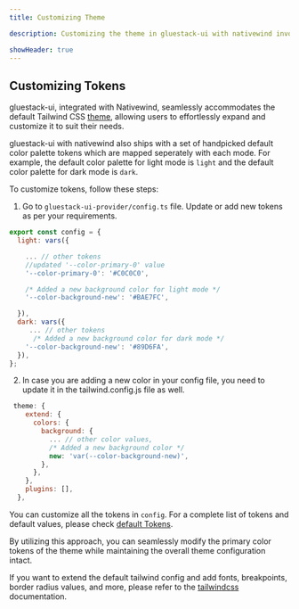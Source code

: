 ```yaml
---
title: Customizing Theme 

description: Customizing the theme in gluestack-ui with nativewind involves defining a theme configuration and applying it using GluestackUIProvider, enabling you to style your application's visual elements according to your design preferences.

showHeader: true
---
```



<Meta title="with-nativewind/Guides/Theme Configuration/Customizing Theme" />


## Customizing Tokens

gluestack-ui, integrated with Nativewind, seamlessly accommodates the default Tailwind CSS [theme](https://tailwindcss.com/docs/theme), allowing users to effortlessly expand and customize it to suit their needs.

gluestack-ui with nativewind also ships with a set of handpicked default color palette tokens which are mapped seperately with each mode. For example, the default color palette for light mode is `light` and the default color palette for dark mode is `dark`.

To customize tokens, follow these steps:

1. Go to `gluestack-ui-provider/config.ts` file. Update or add new tokens as per your requirements.

<CollapsibleCode>

```jsx
export const config = {
  light: vars({

    ... // other tokens
    //updated '--color-primary-0' value
    '--color-primary-0': '#C0C0C0',

    /* Added a new background color for light mode */
    '--color-background-new': '#BAE7FC',

  }),
  dark: vars({
     ... // other tokens
      /* Added a new background color for dark mode */
    '--color-background-new': '#89D6FA',
  }),
};

```
</CollapsibleCode>

2. In case you are adding a new color in your config file, you need to update it in the tailwind.config.js file as well.


```jsx
 theme: {
    extend: {
      colors: {
        background: {
          ... // other color values,
          /* Added a new background color */
          new: 'var(--color-background-new)',
        },
      },
    },
    plugins: [],
  },
```

You can customize all the tokens in `config`. For a complete list of tokens and default values, please check [default Tokens](https://gluestack.io/ui/nativewind/docs/theme-configuration/default-tokens).

By utilizing this approach, you can seamlessly modify the primary color tokens of the theme while maintaining the overall theme configuration intact.

If you want to extend the default tailwind config and add fonts, breakpoints, border radius values, and more, please refer to the [tailwindcss](https://tailwindcss.com/docs/theme#customizing-the-default-theme) documentation.